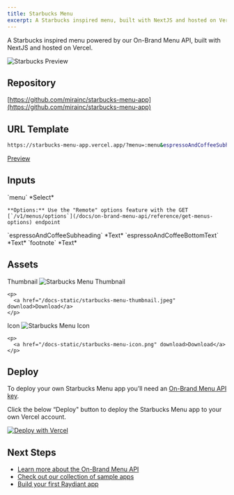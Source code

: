 ```yaml
---
title: Starbucks Menu
excerpt: A Starbucks inspired menu, built with NextJS and hosted on Vercel.
---
```


A Starbucks inspired menu powered by our On-Brand Menu API, built with NextJS and hosted on Vercel.

![Starbucks Preview](/docs-static/starbucks-menu-preview.png)

## Repository

[https://github.com/mirainc/starbucks-menu-app](https://github.com/mirainc/starbucks-menu-app)

## URL Template

```bash
https://starbucks-menu-app.vercel.app/?menu=:menu&espressoAndCoffeeSubheading=:espressoAndCoffeeSubheading&espressoAndCoffeeBottomText=:espressoAndCoffeeBottomText&footnote=:footnote
```

[Preview](https://starbucks-menu-app.vercel.app/?menu=3404a063-2bbe-4473-bb1b-cac3c7e1d14e)

## Inputs

<OptionsTable>
  <OptionTitle>
    `menu`
  </OptionTitle>
  <OptionDescription>
    *Select*

    **Options:** Use the "Remote" options feature with the GET [`/v1/menus/options`](/docs/on-brand-menu-api/reference/get-menus-options) endpoint
  </OptionDescription>
  <OptionTitle>
    `espressoAndCoffeeSubheading`
  </OptionTitle>
  <OptionDescription>
    *Text*
  </OptionDescription>
  <OptionTitle>
    `espressoAndCoffeeBottomText`
  </OptionTitle>
  <OptionDescription>
    *Text*
  </OptionDescription>
  <OptionTitle>
    `footnote`
  </OptionTitle>
  <OptionDescription>
    *Text*
  </OptionDescription>
</OptionsTable>

## Assets

<OptionsTable>
  <OptionTitle>
    Thumbnail

  </OptionTitle>
  <OptionDescription>
    <img alt="Starbucks Menu Thumbnail" src="/docs-static/starbucks-menu-thumbnail.jpeg" style={{ maxWidth: 200 }} />

    <p>
      <a href="/docs-static/starbucks-menu-thumbnail.jpeg" download>Download</a>
    </p>
  </OptionDescription>
  <OptionTitle>
    Icon
  </OptionTitle>
  <OptionDescription>
    <img alt="Starbucks Menu Icon" src="/docs-static/starbucks-menu-icon.png" style={{ maxWidth: 40 }} />

    <p>
      <a href="/docs-static/starbucks-menu-icon.png" download>Download</a>
    </p>
  </OptionDescription>
</OptionsTable>



## Deploy

To deploy your own Starbucks Menu app you’ll need an [On-Brand Menu API key](/docs/on-brand-menu-api/api-keys).

Click the below “Deploy" button to deploy the Starbucks Menu app to your own Vercel account.

<a href="https://vercel.com/new/clone?repository-url=https%3A%2F%2Fgithub.com%2Fmirainc%2Fstarbucks-menu-app&env=RAYDIANT_MENU_API_KEY&redirect-url=https%3A%2F%2Fdevelopers.raydiant.com%2Fdocs%2Fget-started%2Fsample-apps%2Fstarbucks-menu">
  <img src="https://vercel.com/button" alt="Deploy with Vercel" />
</a>

## Next Steps

- [Learn more about the On-Brand Menu API](/docs/on-brand-menu-api)
- [Check out our collection of sample apps](/docs/get-started/sample-apps)
- [Build your first Raydiant app](/docs/get-started/build-an-ap)
